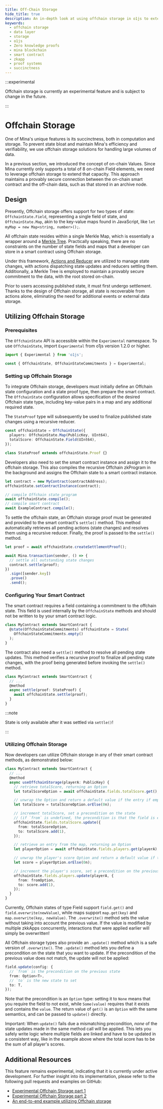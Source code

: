 ```yaml
---
title: Off-Chain Storage
hide_title: true
description: An in-depth look at using offchain storage in o1js to extend your zkApp's storage.
keywords:
  - offchain storage
  - data layer
  - storage
  - o1js
  - Zero knowledge proofs
  - mina blockchain
  - smart contract
  - zkapp
  - proof systems
  - succinctness
---
```


:::experimental

Offchain storage is currently an experimental feature and is subject to change in the future.

:::

# Offchain Storage

One of Mina's unique features is its succinctness, both in computation and storage. To prevent state bloat and maintain Mina's efficiency and verifiability, we use offchain storage solutions for handling large volumes of data.

In a previous section, we introduced the concept of on-chain Values. Since Mina currently only supports a total of 8 on-chain Field elements, we need to leverage offchain storage to extend that capacity.
This approach maintains a provably secure connection between the on-chain smart contract and the off-chain data, such as that stored in an archive node.

## Design

Presently, Offchain storage offers support for two types of state: `OffchainState.Field`, representing a single field of state, and `OffchainState.Map`, akin to the key-value maps found in JavaScript, like `let myMap = new Map<string, number>();`.

All offchain state resides within a single Merkle Map, which is essentially a wrapper around a [Merkle Tree](/zkapps/o1js/merkle-tree.mdx). Practically speaking, there are no constraints on the number of state fields and maps that a developer can store in a smart contract using Offchain storage.

Under this framework, [Actions and Reducer](/zkapps/writing-a-zkapp/feature-overview/actions-and-reducer.mdx) are utilized to manage state changes, with actions dispatching state updates and reducers settling them. Additionally, a Merkle Tree is employed to maintain a provably secure commitment to the data, with the root stored on-chain.

Prior to users accessing published state, it must first undergo settlement. Thanks to the design of Offchain storage, all state is recoverable from actions alone, eliminating the need for additional events or external data storage.

## Utilizing Offchain Storage

### Prerequisites

The `OffchainState` API is accessible within the `Experimental` namespace. To use `OffchainState`, import `Experimental` from o1js version 1.2.0 or higher.

```ts
import { Experimental } from 'o1js';

const { OffchainState, OffchainStateCommitments } = Experimental;
```

### Setting up Offchain Storage

To integrate Offchain storage, developers must initially define an Offchain state configuration and a state proof type, then prepare the smart contract. The `OffchainState` configuration allows specification of the desired Offchain state type, including key-value pairs in a map and any additional required state.

The `StateProof` type will subsequently be used to finalize published state changes using a recursive reducer.

```ts
const offchainState = OffchainState({
  players: OffchainState.Map(PublicKey, UInt64),
  totalScore: OffchainState.Field(UInt64),
});

class StateProof extends offchainState.Proof {}
```

Developers also need to set the smart contract instance and assign it to the offchain storage.
This also compiles the recursive Offchain zkProgram in the background and assigns the Offchain state to a smart contract instance.

```ts
let contract = new MyContract(contractAddress);
offchainState.setContractInstance(contract);

// compile Offchain state program
await offchainState.compile();
// compile smart contract
await ExampleContract.compile();
```

To settle the offchain state, an Offchain storage proof must be generated and provided to the smart contract's `settle()` method. This method automatically retrieves all pending actions (state changes) and resolves them using a recursive reducer.
Finally, the proof is passed to the `settle()` method.

```ts
let proof = await offchainState.createSettlementProof();

await Mina.transaction(sender, () => {
  // settle all outstanding state changes
  contract.settle(proof);
})
  .sign([sender.key])
  .prove()
  .send();
```

### Configuring Your Smart Contract

The smart contract requires a field containing a commitment to the offchain state. This field is used internally by the `OffchainState` methods and should not be written to by your smart contract logic.

```ts
class MyContract extends SmartContract {
  @state(OffchainStateCommitments) offchainState = State(
    OffchainStateCommitments.empty()
  );
}
```

The contract also need a `settle()` method to resolve all pending state updates. This method verifies a recursive proof to finalize all pending state changes, with the proof being generated before invoking the `settle()` method.

```ts
class MyContract extends SmartContract {
  // ...
  @method
  async settle(proof: StateProof) {
    await offchainState.settle(proof);
  }
}
```

:::note

State is only available after it was settled via `settle()`!

:::

### Utilizing Offchain Storage

Now developers can utilize Offchain storage in any of their smart contract methods, as demonstrated below:

```ts
class MyContract extends SmartContract {
  // ...
  @method
  async useOffchainStorage(playerA: PublicKey) {
    // retrieve totalScore, returning an Option
    let totalScoreOption = await offchainState.fields.totalScore.get();

    // unwrap the Option and return a default value if the entry if empty
    let totalScore = totalScoreOption.orElse(0n);

    // increment totalScore, set a precondition on the state
    // (if `from` is undefined, the precondition is that the field is empty)
    offchainState.fields.totalScore.update({
      from: totalScoreOption,
      to: totalScore.add(1),
    });

    // retrieve an entry from the map, returning an Option
    let playerOption = await offchainState.fields.players.get(playerA); 

    // unwrap the player's score Option and return a default value if the entry is empty
    let score = playerOption.orElse(0n); 

    // increment the player's score, set a precondition on the previous score
    offchainState.fields.players.update(playerA, {
      from: fromOption,
      to: score.add(1),
    });
  }
}
```

Currently, Offchain states of type Field support `field.get()` and `field.overwrite(newValue)`, while maps support `map.get(key)` and `map.overwrite(key, newValue)`.
The `.overwrite()` method sets the value without taking into account the previous value. If the value is modified by multiple zkkApps concurrently, interactions that were applied earlier will simply be overwritten!

All Offchain storage types also provide an `.update()` method which is a safe version of `.overwrite()`.
The `.update()` method lets you define a precondition on the state that you want to update. If the precondition of the previous value does not match, the update will not be applied:

```ts
field.update(config: {
  // `from` is the precondition on the previous state
  from: Option<T>,
  // `to` is the new state to set
  to: T,
});
```

Note that the precondition is an `Option` type: setting it to `None` means that you require the field to not exist, while `Some(value)` requires that it exists and contains the `value`. The return value of `get()` is an `Option` with the same semantics, and can be passed to `update()` directly.

Important: When `update()` fails due a mismatching precondition, _none_ of the state updates made in the same method call will be applied. This lets you safely write logic where multiple fields are linked and have to be updated in a consistent way, like in the example above where the total score has to be the sum of all player's scores.

## Additional Resources

This feature remains experimental, indicating that it is currently under active development. For further insight into its implementation, please refer to the following pull requests and examples on GitHub:

- [Experimental Offchain Storage part 1](https://github.com/o1-labs/o1js/pull/1630)
- [Experimental Offchain Storage part 2](https://github.com/o1-labs/o1js/pull/1652)
- [An end-to-end example utilizing Offchain storage](https://github.com/o1-labs/o1js/blob/main/src/lib/mina/actions/offchain-contract.unit-test.ts)
